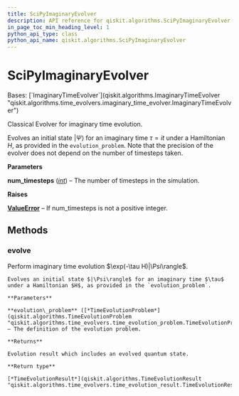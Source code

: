 ```yaml
---
title: SciPyImaginaryEvolver
description: API reference for qiskit.algorithms.SciPyImaginaryEvolver
in_page_toc_min_heading_level: 1
python_api_type: class
python_api_name: qiskit.algorithms.SciPyImaginaryEvolver
---
```


# SciPyImaginaryEvolver

<Class id="qiskit.algorithms.SciPyImaginaryEvolver" isDedicatedPage={true} github="https://github.com/qiskit/qiskit/tree/stable/0.25/qiskit/algorithms/time_evolvers/classical_methods/scipy_imaginary_evolver.py" signature="qiskit.algorithms.SciPyImaginaryEvolver(num_timesteps)" modifiers="class">
  Bases: [`ImaginaryTimeEvolver`](qiskit.algorithms.ImaginaryTimeEvolver "qiskit.algorithms.time_evolvers.imaginary_time_evolver.ImaginaryTimeEvolver")

  Classical Evolver for imaginary time evolution.

  Evolves an initial state $|\Psi\rangle$ for an imaginary time $\tau = it$ under a Hamiltonian $H$, as provided in the `evolution_problem`. Note that the precision of the evolver does not depend on the number of timesteps taken.

  **Parameters**

  **num\_timesteps** ([*int*](https://docs.python.org/3/library/functions.html#int "(in Python v3.12)")) – The number of timesteps in the simulation.

  **Raises**

  [**ValueError**](https://docs.python.org/3/library/exceptions.html#ValueError "(in Python v3.12)") – If num\_timesteps is not a positive integer.

  ## Methods

  ### evolve

  <Function id="qiskit.algorithms.SciPyImaginaryEvolver.evolve" signature="evolve(evolution_problem)">
    Perform imaginary time evolution $\exp(-\tau H)|\Psi\rangle$.

    Evolves an initial state $|\Psi\rangle$ for an imaginary time $\tau$ under a Hamiltonian $H$, as provided in the `evolution_problem`.

    **Parameters**

    **evolution\_problem** ([*TimeEvolutionProblem*](qiskit.algorithms.TimeEvolutionProblem "qiskit.algorithms.time_evolvers.time_evolution_problem.TimeEvolutionProblem")) – The definition of the evolution problem.

    **Returns**

    Evolution result which includes an evolved quantum state.

    **Return type**

    [*TimeEvolutionResult*](qiskit.algorithms.TimeEvolutionResult "qiskit.algorithms.time_evolvers.time_evolution_result.TimeEvolutionResult")
  </Function>
</Class>

